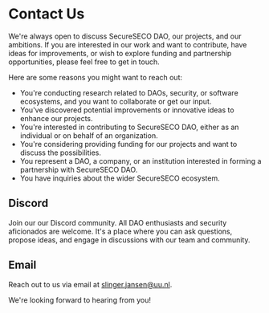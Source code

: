 
# Contact Us

We're always open to discuss SecureSECO DAO, our projects, and our ambitions. If you are interested in our work and want to contribute, have ideas for improvements, or wish to explore funding and partnership opportunities, please feel free to get in touch.

Here are some reasons you might want to reach out:

- You're conducting research related to DAOs, security, or software ecosystems, and you want to collaborate or get our input.
- You've discovered potential improvements or innovative ideas to enhance our projects.
- You're interested in contributing to SecureSECO DAO, either as an individual or on behalf of an organization.
- You're considering providing funding for our projects and want to discuss the possibilities.
- You represent a DAO, a company, or an institution interested in forming a partnership with SecureSECO DAO.
- You have inquiries about the wider SecureSECO ecosystem.

## Discord

Join our <Link href={config.chat.link} className="nx-text-primary-600 nx-underline nx-decoration-from-font [text-underline-position:from-font]">our Discord community</Link>. All DAO enthusiasts and security aficionados are welcome. It's a place where you
can ask questions, propose ideas, and engage in discussions with our team and community.

## Email

Reach out to us via email at [slinger.jansen@uu.nl](mailto:slinger.jansen@uu.nl).

We're looking forward to hearing from you!
